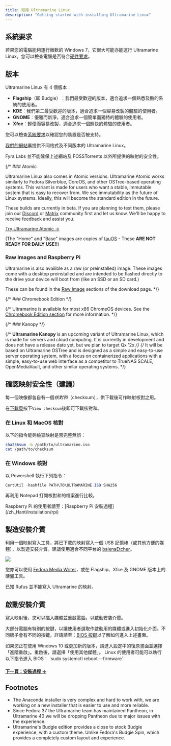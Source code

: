 ---
title: 取得 Ultramarine Linux
description: "Getting started with installing Ultramarine Linux"
---


## 系統要求

若果您的電腦能夠運行微軟的 Windows 7，它很大可能亦能運行 Ultramarine Linux。您可以檢查電腦是否符合[硬件要求](/zh_Hant/hardware/requirements)。

## 版本

Ultramarine Linux 有 4 個版本︰

- **Flagship**（即 Budgie）︰我們最受歡迎的版本，適合追求一個熟悉及酷的系統的使用者。
- **KDE**︰我們第二最受歡迎的版本，適合追求一個容易改製的體驗的使用者。
- **GNOME**︰優雅而新淨，適合追求一個簡單而獨特的體驗的使用者。
- **Xfce**︰輕便而容易改製，適合追求一個輕快的體驗的使用者。

您可以檢查[系統要求](/zh_Hant/hardware/requirements)以確認您的裝置是否被支持。

[我們的網站](https://ultramarine-linux.org)裏提供不同格式及不同版本的 Ultramarine Linux。

<Alert type="warning">
  Fyra Labs 並不能確保上述網站及 FOSSTorrents 以外所提供的映射的安全性。
</Alert>

{/* ### Atomic

Ultramarine Linux also comes in Atomic versions. Ultramarine Atomic works similarly to Fedora Silverblue, CoreOS, and other OSTree-based operating systems. This variant is made for users who want a stable, immutable system that is easy to recover from.
We see immutability as the future of Linux systems. Ideally, this will become the standard edition in the future.

These builds are currently in beta. If you are planning to test them, please join our [Discord](https://discord.gg/5fdPuxTg5Q) or [Matrix](https://matrix.to/#/#hub:fyralabs.com) community first and let us know. We'll be happy to receive feedback and assist you.

[Try Ultramarine Atomic →](https://nightly.link/Ultramarine-Linux/ostree-config/workflows/ci-isos.yaml/main?preview)

(The "Home" and "Base" images are copies of [tauOS](https://tauos.co) - These **ARE NOT READY FOR DAILY USE!!**)

### Raw Images and Raspberry Pi

Ultramarine is also availible as a raw (or preinstalled) image. These images come with a desktop preinstalled and are intended to be flashed directly to the drive your device will boot from (like an SSD or an SD card.)

These can be found in the [Raw Image](https://images.fyralabs.com/images/ultramarine/40/) sections of the download page. */}

{/* ### Chromebook Edition */}

{/* Ultramarine is available for most x86 ChromeOS devices. See the [Chromebook Edition section](/en/chromebook/chromebook) for more information. */}

{/* ### Kanopy */}

{/* **Ultramarine Kanopy** is an upcoming variant of Ultramarine Linux, which is made for servers and cloud computing. It is currently in development and does not have a release date yet, but we plan to target Qx '2x */}
{/* It will be based on Ultramarine OSTree and is designed as a simple and easy-to-use server operating system, with a focus on containerized applications with a simple, easy-to-use web interface as a competitor to TrueNAS SCALE, OpenMediaVault, and other similar operating systems. */}

## 確認映射安全性（建議）

每一個映像都各自有一個*核對和*（checksum），供下載後可作映射核對之用。

在[下載頁](https://ultramarine-linux.org/download/)按下`View checksum`後即可下載核對和。

### 在 Linux 和 MacOS 核對

以下的指令能夠檢查映射是否完整無誤：

```bash
sha256sum -b /path/to/ultramarine.iso
cat /path/to/checksum
```

### 在 Windows 核對

以 Powershell 執行下列指令：

```powershell
CertUtil -hashfile PATH\TO\ULTRAMARINE.ISO SHA256
```
再利用 Notepad 打開核對和的檔案進行比較。

<Alert type="info">
  Raspberry Pi 的使用者請至：[Raspberry Pi 安裝過程](/zh_Hant/installation/rpi)
</Alert>

## 製造安裝介質

利用一個映射寫入工具，將已下載的映射寫入一個 USB 記憶棒（或其他方便的媒體），以製造安裝介質。建議使用適合不同平台的 [balenaEtcher](https://www.balena.io/etcher/)。

![](/assets/balenaetcher.png)

您亦可以使用 [Fedora Media Writer](https://github.com/FedoraQt/MediaWriter)，或在 Flagship、Xfce 及 GNOME 版本上的硬盤工具。

<Alert type="info">
  已知 Rufus 並不能寫入 Ultramarine 的映射。
</Alert>

## 啟動安裝介質

寫入映射後，您可以插入媒體並重啟電腦，以啟動安裝介質。

大部分電腦有特別的按鍵，以讓使用者選取作啟動用的媒體或進入初始化介面。不同牌子會有不同的按鍵，詳請請至：[BIOS 按鍵](/zh_Hant/hardware/bioskeys)以了解如何進入上述畫面。

<Alert type="info">
  如果您正在使用 Windows 10 或更加新的版本，請進入設定中的復原畫面並選擇「進階重啟」。重啟後，請選擇「使用其他媒體」。
</Alert>

<Alert type="info">
  Linux 的使用者可能可以執行以下指令進入 BIOS︰
  `sudo systemctl reboot --firmware`
</Alert>

#### [下一頁：安裝過程 →](/zh_Hant/installation/installation)

## Footnotes

- The Anaconda installer is very complex and hard to work with, we are working on a new installer that is easier to use and more reliable.
- Since Fedora 37 the Ultramarine team has maintained Pantheon, in Ultramarine 40 we will be dropping Pantheon due to major issues with the experience.
- Ultramarine's Budgie edition provides a close to stock Budgie experience, with a custom theme. Unlike Fedora's Budgie Spin, which provides a completely custom layout and experience.
